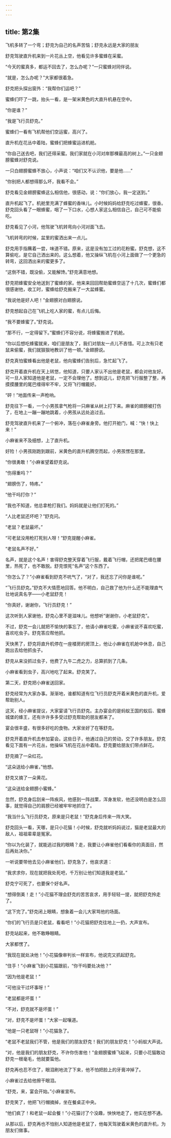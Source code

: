 ```yaml
---
---
---
```

title: 第2集
---





飞机多转了一个弯；舒克为自己的名声苦恼；舒克永远是大家的朋友



舒克驾驶直升机来到一片花丛上空，他看见许多蜜蜂在采蜜。

“今天的蜜真多，都运不回去了，怎么办呢？”一只蜜蜂对同伴说。

“就是，怎么办呢？”大家都很着急。

舒克把头探出窗外：“我帮你们运吧？”

蜜蜂们吓了一跳，抬头一看，是一架米黄色的大直升机悬在空中。

“你是谁？”

“我是飞行员舒克。”

蜜蜂们一看有飞机帮他们空运蜜，高兴了。

直升机在花丛中着陆，蜜蜂们把蜂蜜运进机舱。

“你自己送去吧，我们还得采蜜。我们家就在小河对岸那棵最高的树上。”一只金翅膀蜜蜂对舒克说。

一只白翅膀蜜蜂不放心，小声说：“咱们又不认识他，要是他……”

“你别把人都想得那么坏，我看不会。”

舒克看见金翅膀蜜蜂这么相信他，很感动，说：“你们放心，我一定送到。”

直升机起飞了。机舱里充满了蜂蜜的香味儿。小时候妈妈给舒克吃过蜂蜜，很香。舒克回头看了一眼蜂蜜，咽了一下口水，心想人家这么相信自己，自己可不能偷吃。

舒克看见了小河，他驾驶飞机转弯向小河对面飞去。

飞机转弯的时候，盆里的蜜洒出来一点儿。

舒克用手指蘸着一尝，味道不错。原来，这是没有加工过的花粉蜜。舒克想，这不算偷吃，是它自己洒出来的。这么想着，他又操纵飞机在小河上面做了一个更急的转弯，这回洒出来的蜜更多了。

“这倒不错，既没偷，又能解馋。”舒克满意地想。

舒克把蜂蜜安全地送到了蜜蜂的家。他来来回回帮助蜜蜂空运了十几次，蜜蜂们都很感谢他，收工时，蜜蜂给舒克搬来了一大盆蜂蜜。

“我说他是好人吧！”金翅膀对白翅膀说。

舒克想起自己在飞机上吃人家的蜜，有点儿后悔。

“我不要蜂蜜了。”舒克说。

“那不行，一定得留下。”蜜蜂们不容分说，将蜂蜜搬进了机舱。

“你以后想吃蜂蜜就来，咱们是朋友了，我们对朋友一点儿不吝惜。可上次有只老鼠来偷蜜，我们就狠狠地教训了他一顿。”金翅膀说。

舒克真怕蜜蜂看出他是老鼠，他向蜜蜂们告别后，急忙起飞了。

舒克开着直升机在天上转悠，他知道，只要人家认不出他是老鼠，都会对他友好。可一旦人家知道他是老鼠，一定不会理他了。想到这儿，舒克把飞行服整了整，再摸摸腰里的尾巴缠得牢不牢，又将飞行帽戴好。

“砰！”地面传来一声枪响。

舒克往下一看，一个小男孩拿气枪将一只麻雀从树上打下来。麻雀的翅膀被打伤了，在地上一蹦一蹦地跳着，小男孩从远处追过去。

舒克驾驶直升机来了一个俯冲，落在小麻雀身旁。他打开舱门，喊：“快！快上来！”

小麻雀来不及细想，上了直升机。

好险！小男孩刚跑到跟前，米黄色的直升机腾空而起，小男孩愣在那里。

“你很勇敢！”小麻雀望着舒克说。

“伤得重吗？”

“翅膀伤了，特疼。”

“他干吗打你？”

“我也不知道，他总拿枪打我们。妈妈就是让他们打死的。”

“人比老鼠还坏吧？”舒克问。

“老鼠？老鼠最坏。”

“可老鼠没用枪打死别人呀！”舒克提醒小麻雀。

“老鼠名声不好。”

名声，就是这个名声！害得舒克整天穿着飞行服，戴着飞行帽，还把尾巴缠在腰里，热死了，也不敢脱。舒克恨死“名声”这个东西了。

“你怎么了？”小麻雀看到舒克不吭气了，“对了，我还忘了问你是谁呢。”

“飞行员舒克。”舒克不大情愿地回答。他不明白，自己救了他为什么还不能理直气壮地说真名字——小老鼠舒克！

“你真好，谢谢你，飞行员舒克！”

这次听到人家谢他，舒克心里不是滋味儿。他想听“谢谢你，小老鼠舒克”。

不过，舒克一会儿就把不愉快的事忘了，他请小麻雀吃蜜，小麻雀说不喜欢吃蜜，喜欢吃虫子。舒克答应帮他抓。

天快黑了，舒克将直升机停在一座楼房的房顶上，他让小麻雀在机舱中休息，自己跑出去给他抓虫子。

舒克从来没抓过虫子，他费了九牛二虎之力，总算抓到了几条。

小麻雀看到虫子，高兴地吃了起来。舒克笑了。

第二天，舒克把小麻雀送回家。

舒克经常为大家办事。渐渐地，谁都知道有位飞行员舒克开着米黄色的直升机，爱帮助别人。

这天，经小麻雀提议，大家宴请飞行员舒克。主办宴会的是蚂蚁王国的蚁后、蜜蜂城堡的蜂王，还有许许多多受过舒克帮助的朋友都来了。

宴会很丰盛，有很多好吃的食物。大家坐好了在等舒克。

舒克开着直升机去参加宴会。这些日子，他通过自己的劳动，交了许多朋友。舒克看见下面有一片花丛，他操纵飞机在花丛中着陆，舒克要给朋友们带点鲜花。

舒克摘了一朵红花。

“这朵送给小麻雀，”他想。

舒克又摘了一朵黄花。

“这朵送给金翅膀小蜜蜂。”

忽然，舒克身后刮来一阵疾风，他感到一阵战栗，浑身发软，他还没明白是怎么回事，就觉得自己的肩膀已经被牢牢地抓住了。

“我当什么飞行员舒克，原来是只老鼠！”舒克身后传来一阵大笑。

舒克回头一看，天哪，是只小花猫！小时候，舒克就听妈妈说过，猫是老鼠最大的敌人，祖祖辈辈是冤家。

“你以为化装了，就能逃过我的眼睛？走，我要让小麻雀他们看看你的真面目，然后再处决你。”

一听说要带他去见小麻雀他们，舒克急了，他哀求道：

“我求求你，现在就把我处死吧，千万别让他们知道我是老鼠。”

舒克宁可死了，也要保个好名声。

“想得倒美！走！”小花猫不理会舒克的苦苦哀求，用手轻轻一提，就把舒克拎走了。

“这下完了。”舒克闭上眼睛，想象着一会儿大家骂他的场面。

“你们的飞行员是只老鼠，看看吧！”小花猫把舒克往地上一扔，大声宣布。

舒克站起来，他不敢睁眼睛。

大家都愣了。

“我现在就处决他！”小花猫像审判长一样宣布，他说完又抓起舒克。

“住手！”小麻雀飞到小花猫跟前，“你干吗要处决他？”

“因为他是老鼠！”

“可他没干过坏事呀！”

“老鼠都是坏蛋！”

“不对，舒克就不是坏蛋！”

“对，舒克不是坏蛋！”大家一起嚷道。

“他是一只老鼠呀！”小花猫急了。

“老鼠不老鼠我们不管，他是我们的朋友舒克！我们的朋友舒克！”小蚂蚁大声说。

“对，他是我们的朋友舒克，不许你伤害他！”金翅膀蜜蜂飞起来，只要小花猫敢动舒克一根毫毛，他就要蜇他。

舒克再也忍不住了，眼泪刷地流了下来，他不怕把脸上的牙膏冲掉了。

小麻雀过去给他擦干眼泪。

“舒克，来，宴会开始。”小麻雀宣布。

舒克笑了，他把飞行帽摘掉，坐在餐桌正中央。

“他们疯了！和老鼠一起会餐！”小花猫讨了个没趣，怏怏地走了，他实在想不通。

从那以后，舒克再也不怕别人知道他是老鼠了，他每天驾驶着米黄色的直升机，为朋友们做事。